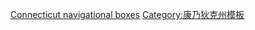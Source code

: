 {{template category|type=navbox}}
[[Category:美國各州導航模板|Connecticut navigational boxes]]
[[Category:康乃狄克州模板|Category:康乃狄克州模板]]